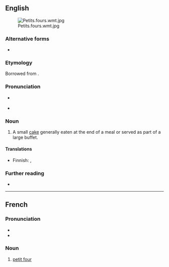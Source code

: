==English==
[[File:Petits.fours.wmt.jpg|thumb]]

===Alternative forms===
* {{alter|en|petit-four}}

===Etymology===
Borrowed from {{bor|en|fr|petit four|lit=small oven}}.

===Pronunciation===
* {{a|UK}} {{IPA|en|/ˈpɛti ˈfɔɹ/}}
* {{a|US}} {{IPA|en|/ˈpɛti ˈfɔɹ/}}

===Noun===
{{en-noun|petits fours|s|head=petit four}}

# A small [[cake]] generally eaten at the end of a meal or served as part of a large buffet.

====Translations====
{{trans-top|small cake at the end of a meal}}
* Finnish: {{t|fi|pikkumakea}}, {{t|fi|petit four}} 
{{trans-mid}}
{{trans-bottom}}

===Further reading===
* {{pedia}}

{{topic|en|Cakes and pastries}}

----

==French==

===Pronunciation===
* {{fr-IPA}}
* {{audio|fr|LL-Q150 (fra)-Mecanautes-petit four.wav|Audio}}

===Noun===
{{fr-noun|m}}

# [[#English|petit four]]

{{C|fr|Cakes and pastries}}